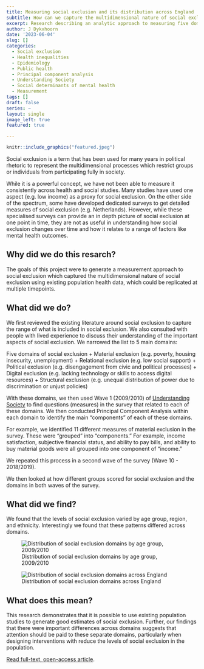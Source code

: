```yaml
---
title: Measuring social exclusion and its distribution across England
subtitle: How can we capture the multidimensional nature of social exclusion in quantitatiave research? 
excerpt: Research describing an analytic approach to measuring five domains of social exclusion using data from a UK household survey
author: J Dykxhoorn
date: '2023-06-04'
slug: []
categories:
  - Social exclusion
  - Health inequalities
  - Epidemiology
  - Public health
  - Principal component analysis
  - Understanding Society
  - Social determinants of mental health
  - Measurement
tags: []
draft: false
series: ~
layout: single
image_left: true
featured: true

---
```



```r
knitr::include_graphics("featured.jpeg")
```



Social exclusion is a term that has been used for many years in political rhetoric to represent the multidimensional processes which restrict groups or individuals from participating fully in society.

While it is a powerful concept, we have not been able to measure it consistently across health and social studies. Many studies have used one aspect (e.g. low income) as a proxy for social exclusion. On the other side of the spectrum, some have developed dedicated surveys to get detailed measures of social exclusion (e.g. Netherlands). However, while these specialised surveys can provide an in depth picture of social exclusion at one point in time, they are not as useful in understanding how social exclusion changes over time and how it relates to a range of factors like mental health outcomes. 

## Why did we do this resarch?
The goals of this project were to generate a measurement approach to social exclusion which captured the multidimensional nature of social exclusion using existing population health data, which could be replicated at multiple timepoints. 

## What did we do? 
We first reviewed the existing literature around social exclusion to capture the range of what is included in social exclusion. We also consulted with people with lived experience to discuss their understanding of the important aspects of social exclusion. We narrowed the list to 5 main domains: 

Five domains of social exclusion
+ Material exclusion (e.g. poverty, housing insecurity, unemployment)
+ Relational exclusion (e.g. low social support)
+ Political exclusion (e.g. disengagement from civic and political processes)
+ Digital exclusion (e.g. lacking technology or skills to access digital resources)
+ Structural exclusion (e.g. unequal distribution of power due to discrimination or unjust policies)

With these domains, we then used Wave 1 (2009/2010) of [Understanding Society](https://www.understandingsociety.ac.uk/) to find questions (measures) in the survey that related to each of these domains. We then conducted Principal Component Analysis within each domain to identify the main "components" of each of these domains. 

For example, we identified 11 different measures of material exclusion in the survey. These were "grouped" into "components." For example, income satisfaction, subjective financial status, and ability to pay bills, and ability to buy material goods were all grouped into one component of "income."

We repeated this process in a second wave of the survey (Wave 10 - 2018/2019). 

We then looked at how different groups scored for social exclusion and the domains in both waves of the survey. 

## What did we find? 
We found that the levels of social exclusion varied by age group, region, and ethnicity. Interestingly we found that these patterns differed across domains. 

![Distribution of social exclusion domains by age group, 2009/2010](https://media.springernature.com/lw685/springer-static/image/art%3A10.1007%2Fs00127-023-02489-x/MediaObjects/127_2023_2489_Fig2_HTML.png?as=webp)


![Distribution of social exclusion domains across England](https://media.springernature.com/lw685/springer-static/image/art%3A10.1007%2Fs00127-023-02489-x/MediaObjects/127_2023_2489_Fig1_HTML.png?as=webp)

## What does this mean? 
This research demonstrates that it is possible to use existing population studies to generate good estimates of social exclusion. Further, our findings that there were important differences across domains suggests that attention should be paid to these separate domains, particularly when designing interventions with reduce the levels of social exclusion in the population. 

[Read full-text, open-access article](https://link.springer.com/article/10.1007/s00127-023-02489-x). 




